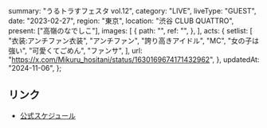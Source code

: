   summary: "うるトラすフェスタ vol.12",
  category: "LIVE",
  liveType: "GUEST",
  date: "2023-02-27",
  region: "東京",
  location: "渋谷 CLUB QUATTRO",
  present: ["高嶺のなでしこ"],
  images: [
    {
      path: "",
      ref: "",
    },
  ],
  acts: {
    setlist: [
      "衣装:アンチファン衣装",
      "アンチファン",
      "誇り高きアイドル",
      "MC",
      "女の子は強い",
      "可愛くてごめん",
      "ファンサ",
    ],
    url: "https://x.com/Mikuru_hositani/status/1630169674171432962",
  },
  updatedAt: "2024-11-06",
};

## リンク

- [公式スケジュール](https://takanenonadeshiko.jp/?p=731)
